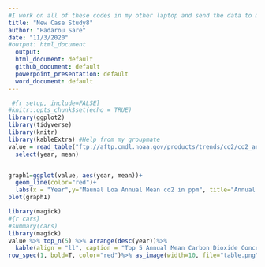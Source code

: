 ```yaml
---
#I work on all of these codes in my other laptop and send the data to my old laptop and use that one to push it into GitHub. All my codes are working in the laptop I used to code. The only line I am still having trouble with is the last one because R is still asking me someting about "row_spec" I am still not able to fuigure out
title: "New Case Study8"
author: "Hadarou Sare"
date: "11/3/2020"
#output: html_document
  output:
  html_document: default
  github_document: default
  powerpoint_presentation: default
  word_document: default
---
```


```r
 #{r setup, include=FALSE}
#knitr::opts_chunk$set(echo = TRUE)
library(ggplot2) 
library(tidyverse)
library(knitr)
library(kableExtra) #Help from my groupmate
value = read_table("ftp://aftp.cmdl.noaa.gov/products/trends/co2/co2_annmean_mlo.txt",  skip=56)%>%
  select(year, mean)


graph1=ggplot(value, aes(year, mean))+
  geom_line(color="red")+
  labs(x = "Year",y="Maunal Loa Annual Mean co2 in ppm", title="Annual Mean Carbon Dioxide Concentration 1959-present")
plot(graph1)

```




```r
library(magick)
#{r cars}
#summary(cars)
library(magick)
value %>% top_n(5) %>% arrange(desc(year))%>%
  kable(align = "ll", caption = "Top 5 Annual Mean Carbon Dioxide Concebntrations at Mona Loa") %>% kable_styling() #Help from my groupmate
row_spec(1, bold=T, color="red")%>% as_image(width=10, file="table.png") 


```


